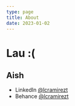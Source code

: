 ```yaml
---
type: page
title: About
date: 2023-01-02
---
```


# Lau :(

Aish
---

- LinkedIn [@lcramirezt](https://www.linkedin.com/in/lcramirezt/)
- Behance [@lcramirezt](https://behance.net/lcramirezt)
